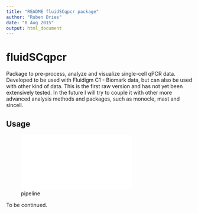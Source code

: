 ```yaml
---
title: "README fluidSCqpcr package"
author: "Ruben Dries"
date: "8 Aug 2015"
output: html_document
---
```


# fluidSCqpcr

Package to pre-process, analyze and visualize single-cell qPCR data. Developed to be used with Fluidigm C1 - Biomark data, but can also be used with other kind of data. This is the first raw version and has not yet been extensively tested. In the future I will try to couple it with other more advanced analysis methods and packages, such as monocle, mast and sincell.

## Usage

![pipeline](RubD.github.com/fluidSCqpcr/Figures/fluidSCqPCR_pipeline.pdf)

To be continued.